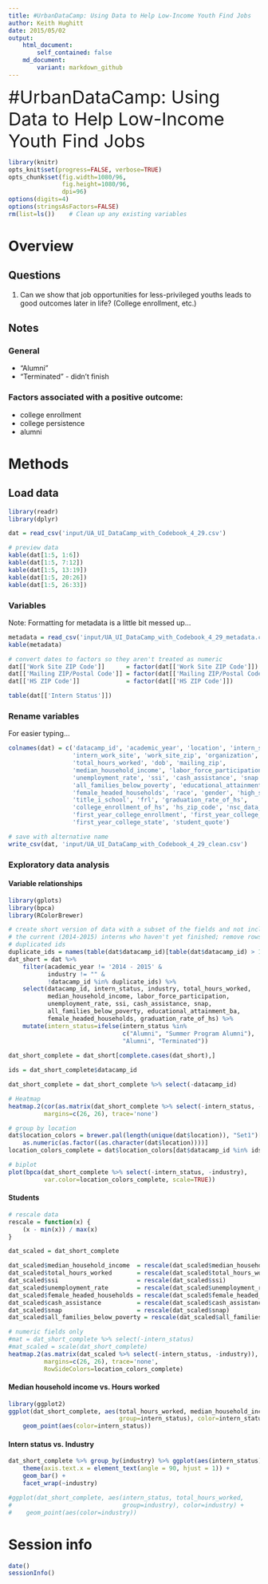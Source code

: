 ```yaml
---
title: #UrbanDataCamp: Using Data to Help Low-Income Youth Find Jobs
author: Keith Hughitt
date: 2015/05/02
output:
    html_document:
        self_contained: false
    md_document:
        variant: markdown_github
---
```


<div style='font-size: 36px'>#UrbanDataCamp: Using Data to Help Low-Income Youth Find Jobs</div>

```r
library(knitr)
opts_knit$set(progress=FALSE, verbose=TRUE)
opts_chunk$set(fig.width=1080/96,
               fig.height=1080/96,
               dpi=96)
options(digits=4)
options(stringsAsFactors=FALSE)
rm(list=ls())    # Clean up any existing variables
```

Overview
========

Questions
---------

1. Can we show that job opportunities for less-privileged youths leads to good
   outcomes later in life? (College enrollment, etc.)

Notes
-----

### General

- "Alumni" 
- "Terminated" - didn't finish

### Factors associated with a positive outcome:

- college enrollment
- college persistence
- alumni

Methods
=======

Load data
---------

```r
library(readr)
library(dplyr)

dat = read_csv('input/UA_UI_DataCamp_with_Codebook_4_29.csv')

# preview data
kable(dat[1:5, 1:6])
kable(dat[1:5, 7:12])
kable(dat[1:5, 13:19])
kable(dat[1:5, 20:26])
kable(dat[1:5, 26:33])
```

### Variables

Note: Formatting for metadata is a little bit messed up...

```r
metadata = read_csv('input/UA_UI_DataCamp_with_Codebook_4_29_metadata.csv')
kable(metadata)

# convert dates to factors so they aren't treated as numeric
dat[['Work Site ZIP Code']]      = factor(dat[['Work Site ZIP Code']])
dat[['Mailing ZIP/Postal Code']] = factor(dat[['Mailing ZIP/Postal Code']])
dat[['HS ZIP Code']]             = factor(dat[['HS ZIP Code']])
```

```r
table(dat[['Intern Status']])
```

### Rename variables

For easier typing...

```r
colnames(dat) = c('datacamp_id', 'academic_year', 'location', 'intern_status',
                  'intern_work_site', 'work_site_zip', 'organization', 'industry',
                  'total_hours_worked', 'dob', 'mailing_zip',
                  'median_household_income', 'labor_force_participation',
                  'unemployment_rate', 'ssi', 'cash_assistance', 'snap',
                  'all_families_below_poverty', 'educational_attainment_ba',
                  'female_headed_households', 'race', 'gender', 'high_school',
                  'title_i_school', 'frl', 'graduation_rate_of_hs',
                  'college_enrollment_of_hs', 'hs_zip_code', 'nsc_data_available',
                  'first_year_college_enrollment', 'first_year_college_type',
                  'first_year_college_state', 'student_quote')

# save with alternative name
write_csv(dat, 'input/UA_UI_DataCamp_with_Codebook_4_29_clean.csv')
```

### Exploratory data analysis

#### Variable relationships

```r
library(gplots)
library(bpca)
library(RColorBrewer)

# create short version of data with a subset of the fields and not including
# the current (2014-2015) interns who haven't yet finished; remove rows with
# duplicated ids
duplicate_ids = names(table(dat$datacamp_id)[table(dat$datacamp_id) > 1])
dat_short = dat %>%
    filter(academic_year != '2014 - 2015' & 
           industry != "" & 
           !datacamp_id %in% duplicate_ids) %>%
    select(datacamp_id, intern_status, industry, total_hours_worked,
           median_household_income, labor_force_participation,
           unemployment_rate, ssi, cash_assistance, snap,
           all_families_below_poverty, educational_attainment_ba,
           female_headed_households, graduation_rate_of_hs) %>%
    mutate(intern_status=ifelse(intern_status %in% 
                                c("Alumni", "Summer Program Alumni"),
                                "Alumni", "Terminated"))
    
dat_short_complete = dat_short[complete.cases(dat_short),]

ids = dat_short_complete$datacamp_id

dat_short_complete = dat_short_complete %>% select(-datacamp_id)

# Heatmap
heatmap.2(cor(as.matrix(dat_short_complete %>% select(-intern_status, -industry))),
          margins=c(26, 26), trace='none')

# group by location
dat$location_colors = brewer.pal(length(unique(dat$location)), "Set1")[
    as.numeric(as.factor((as.character(dat$location))))]
location_colors_complete = dat$location_colors[dat$datacamp_id %in% ids]

# biplot
plot(bpca(dat_short_complete %>% select(-intern_status, -industry),
          var.color=location_colors_complete, scale=TRUE))
```

#### Students

```r
# rescale data
rescale = function(x) {
    (x - min(x)) / max(x)
}

dat_scaled = dat_short_complete

dat_scaled$median_household_income  = rescale(dat_scaled$median_household_income)
dat_scaled$total_hours_worked       = rescale(dat_scaled$total_hours_worked)
dat_scaled$ssi                      = rescale(dat_scaled$ssi)
dat_scaled$unemployment_rate        = rescale(dat_scaled$unemployment_rate)
dat_scaled$female_headed_households = rescale(dat_scaled$female_headed_households)
dat_scaled$cash_assistance          = rescale(dat_scaled$cash_assistance)
dat_scaled$snap                     = rescale(dat_scaled$snap)
dat_scaled$all_families_below_poverty = rescale(dat_scaled$all_families_below_poverty)

# numeric fields only
#mat = dat_short_complete %>% select(-intern_status)
#mat_scaled = scale(dat_short_complete)
heatmap.2(as.matrix(dat_scaled %>% select(-intern_status, -industry)),
          margins=c(26, 26), trace='none',
          RowSideColors=location_colors_complete)
```

#### Median household income vs. Hours worked 

```r
library(ggplot2)
ggplot(dat_short_complete, aes(total_hours_worked, median_household_income,
                               group=intern_status), color=intern_status) +
    geom_point(aes(color=intern_status))
```

#### Intern status vs. Industry

```r
dat_short_complete %>% group_by(industry) %>% ggplot(aes(intern_status)) +
    theme(axis.text.x = element_text(angle = 90, hjust = 1)) +
    geom_bar() +
    facet_wrap(~industry)

#ggplot(dat_short_complete, aes(intern_status, total_hours_worked,
#                               group=industry), color=industry) +
#    geom_point(aes(color=industry))
```

Session info
============

```r
date()
sessionInfo()
```

